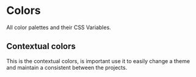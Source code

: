 
<Meta title="Getting Started|Styles/Colors" />

# Colors

All color palettes and their CSS Variables.

## Contextual colors

This is the contextual colors, is important use it to easily change a theme and maintain a consistent between the projects.

<ColorPalette>
  <ColorItem
    title="Neutral"
    subtitle="A neutral color"
    colors={[
      'var(--color-neutral-dark-1)',
      'var(--color-neutral-regular)',
      'var(--color-neutral-light-1)',
      'var(--color-neutral-light-2)',
      'var(--color-neutral-light-3)',
      'var(--color-neutral-light-4)',
      'var(--color-neutral-light-5)',
      'var(--color-neutral-white)',
    ]}
  />
  <ColorItem
    title="Brand Primary"
    colors={[
      'var(--color-brand-primary-dark-1)',
      'var(--color-brand-primary-regular)',
      'var(--color-brand-primary-light-1)',
      'var(--color-brand-primary-light-2)',
    ]}
  />
  <ColorItem
    title="Secondary"
    colors={[
      'var(--color-brand-secondary-dark-1)',
      'var(--color-brand-secondary-regular)',
      'var(--color-brand-secondary-light-1)',
      'var(--color-brand-secondary-light-2)',
    ]}
  />
  <ColorItem
    title="Success"
    subtitle="Success color, used for example in nice results"
    colors={[
      'var(--color-contextual-success-dark-1)',
      'var(--color-contextual-success-regular)',
      'var(--color-contextual-success-light-1)',
      'var(--color-contextual-success-light-2)',
    ]}
  />
  <ColorItem
    title="Danger"
    subtitle="Danger color, used for example in errors"
    colors={[
      'var(--color-contextual-error-dark-1)',
      'var(--color-contextual-error-regular)',
      'var(--color-contextual-error-light-1)',
      'var(--color-contextual-error-light-2)',
    ]}
  />
  <ColorItem
    title="Warning"
    subtitle="Used for example in warnings"
    colors={[
      'var(--color-contextual-warning-dark-1)',
      'var(--color-contextual-warning-regular)',
      'var(--color-contextual-warning-light-1)',
      'var(--color-contextual-warning-light-2)',
    ]}
  />
  <ColorItem
    title="Disabled"
    subtitle="Used just in disabled states"
    colors={['var(--disabled-color)', 'var(--disabled-color-contrast)']}
  />
  <ColorItem
    title="Text"
    subtitle="Used just in text colors"
    colors={['var(--text-color)', 'var(--text-color-lighten)']}
  />
</ColorPalette>
